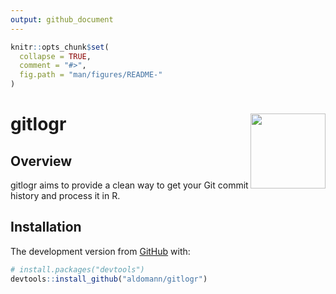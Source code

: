 ```yaml
---
output: github_document
---
```


```r
knitr::opts_chunk$set(
  collapse = TRUE,
  comment = "#>",
  fig.path = "man/figures/README-"
)
```
# gitlogr <img src="man/figures/logo.png" align="right" width="120" />

<!-- badges: start -->
<!-- badges: end -->

## Overview

gitlogr aims to provide a clean way to get your Git commit history and process it in R.

## Installation

<!-- You can install the released version of gitlogr from [CRAN](https://CRAN.R-project.org) with: -->

<!-- ``` r -->
<!-- install.packages("gitlogr") -->
<!-- ``` -->

<!-- And  -->
The development version from [GitHub](https://github.com/) with:

``` r
# install.packages("devtools")
devtools::install_github("aldomann/gitlogr")
```

